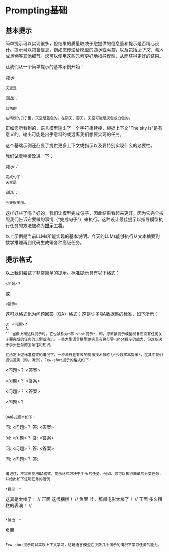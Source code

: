 # Prompting基础

## 基本提示

简单提示可以实现很多，但结果的质量取决于您提供的信息量和提示是否精心设计。提示可以包含信息，例如您传递给模型的*指示*或*问题*，以及包括*上下文*、*输入*或*示例*等其他细节。您可以使用这些元素更好地指导模型，从而获得更好的结果。

让我们从一个简单提示的基本示例开始：

*提示*
```
天空是
```

*输出：*
```
蓝色的

在晴朗的日子里，天空是蓝色的。在阴天、雾天，天空可能是灰色或白色的。
```

正如您所看到的，语言模型输出了一个字符串续接，根据上下文"The sky is"是有意义的。输出可能是出乎意料的或远离我们想要实现的任务。

这个基础示例还凸显了提供更多上下文或指示以及要特别实现什么的必要性。

我们试着稍微改进一下：

*提示：*
```
完成句子：
天空是
```

*输出：*
```
今天很美丽。
```

这样好些了吗？好的，我们让模型完成句子，因此结果看起来更好，因为它完全按照我们告诉它要做的事情（“完成句子”）来执行。这种设计最佳提示以指导模型执行任务的方法被称为**提示工程**。

以上示例是当前LLMs所能实现的基本说明。今天的LLMs能够执行从文本摘要到数学推理再到代码生成等各种高级任务。

## 提示格式

以上我们尝试了非常简单的提示。标准提示具有以下格式：

```
<问题>？
```

或

```
<指示>
```

这可以格式化为问题回答（QA）格式；这是许多QA数据集的标准，如下所示：

```
Q: <问题>？
A: 
```当像上面这样提示时，它也被称为*零-shot提示*，即，您直接提示模型回复而没有任何关于要完成的任务的示例或演示。一些大型语言模型确实具有执行零-shot提示的能力，但这取决于手头任务的复杂性和知识。

在给定上述标准格式的情况下，一种流行且有效的提示技术被称为*少数样本提示*，在其中我们提供范例（即，演示）。Few-shot提示的格式如下：

```
<问题>？
<答案>

<问题>？
<答案>

<问题>？
<答案>

<问题>？

```

QA格式版本如下：

```
问: <问题>？
答: <答案>

问: <问题>？
答: <答案>

问: <问题>？
答: <答案>

问: <问题>？
答:
```

请记住，不需要使用QA格式。提示格式取决于手头的任务。例如，您可以执行简单的分类任务，并给出如下证明任务的范例：

*提示：*
```
这真是太棒了！ // 正面
这很糟糕！ // 负面
哇，那部电影太棒了！ // 正面
多么糟糕的表演！ //
```

*输出：*
```
负面
```

Few-shot提示可以实现上下文学习，这是语言模型在少数几个演示的情况下学习任务的能力。